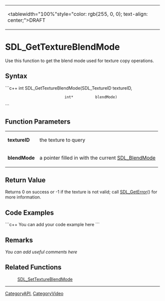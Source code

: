 <!-- pragma section-numbers off -->
<!-- pragma disable-camelcase -->
{|
|<tablewidth="100%"style="color: rgb(255, 0, 0); text-align: center;">DRAFT
|}

= SDL_GetTextureBlendMode =
Use this function to get the blend mode used for texture copy operations.


== Syntax ==
```c++
int SDL_GetTextureBlendMode(SDL_TextureID textureID,
                            int*          blendMode)
```

== Function Parameters ==
{|
|'''textureID'''
|the texture to query
|-
|'''blendMode'''
|a pointer filled in with the current [[SDL_BlendMode]]
|}

== Return Value ==
Returns 0 on success or -1 if the texture is not valid; call [[SDL_GetError]]() for more information.

== Code Examples ==
```c++
You can add your code example here
```

== Remarks ==
''You can add useful comments here''

== Related Functions ==
:[[SDL_SetTextureBlendMode]]

----
[[CategoryAPI]], [[CategoryVideo]]
